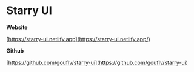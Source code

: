 # Starry UI


<Meta title="Starry UI" />

**Website**

[https://starry-ui.netlify.app](https://starry-ui.netlify.app/)

**Github**

[https://github.com/gouflv/starry-ui](https://github.com/gouflv/starry-ui)
